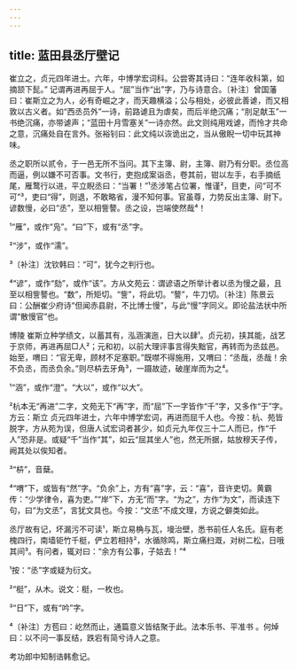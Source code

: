 ```yaml
---
---
---
```

title: 蓝田县丞厅壁记
---







崔立之，贞元四年进士。六年，中博学宏词科。公尝寄其诗曰：“连年收科第，如摘颔下髭。” 记谓再进再屈于人。“屈”当作“出”字，乃与诗意合。〔补注〕曾国藩曰：崔斯立之为人，必有奇崛之才，而天趣横溢；公与相处，必彼此善谑，而又相敦以古义者。如“西丞员外”一诗，前路谑且为虐矣，而后半绝沉痛；“刖足献玉”一书绝沉痛，亦带谑声；“蓝田十月雪塞关”一诗亦然。此文则纯用戏谑，而怜才共命之意，沉痛处自在言外。张裕钊曰：此文纯以诙诡出之，当从傲睨一切中玩其神味。

丞之职所以贰令，于一邑无所不当问。其下主簿、尉，主簿、尉乃有分职。丞位高而逼，例以嫌不可否事。文书行，吏抱成案诣丞，卷其前，钳以左手，右手摘纸尾，雁鹜行以进，平立睨丞曰：“当署！”¹丞涉笔占位署，惟谨²，目吏，问“可不可”³，吏曰“得”，则退，不敢略省，漫不知何事。官虽尊，力势反出主簿、尉下。谚数慢，必曰“丞”，至以相訾謷。丞之设，岂端使然哉⁴！

¹“雁”，或作“凫”。“曰”下，或有“丞”字。

²“涉”，或作“濡”。

³〔补注〕沈钦韩曰：“可”，犹今之判行也。

⁴“谚”，或作“劾”，或作“该”。方从文苑云：谓谚语之所举计者以丞为慢之最，且至以相訾謷也。“数”，所矩切。“訾”，将此切。“謷”，牛刀切。〔补注〕陈景云曰：公酬崔少府诗“但闻赤县尉，不比博士慢”，与此“慢”字同义。即论盐法状中所谓“散慢官”也。

博陵 崔斯立种学绩文，以蓄其有，泓涵演迤，日大以肆¹。贞元初，挟其能，战艺于京师，再进再屈□人²；元和初，以前大理评事言得失黜官，再转而为丞兹邑。始至，喟曰：“官无卑，顾材不足塞职。”既噤不得施用，又喟曰：“丞哉，丞哉！余不负丞，而丞负余。”则尽枿去牙角³，一蹑故迹，破崖岸而为之⁴。

¹“涵”，或作“澄”。“大以”，或作“以大”。

²杭本无“再进”二字，文苑无下“再”字，而“屈”下一字皆作“千”字，又多作“于”字。方云：斯立 贞元四年进士，六年中博学宏词，再进而屈千人也。今按：杭、苑皆脱字，方从苑为误，但唐人试宏词者甚少，如贞元九年仅三十二人而已，作“千人”恐非是。或疑“千”当作“其”，如云“屈其坐人”也，然无所据，姑放穆天子传，阙其处以俟知者。

³“枿”，音蘖。

⁴“喟”下，或皆有“然”字。“负余”上，方有“喜”字，云：“喜”，音许吏切。黄霸传：“少学律令，喜为吏。”“岸”下，方无“而”字。“为之”，方作“为文”，而读连下句，曰“为文丞”，言犹文具也。今按：“文丞”不成文理，方说之僻类如此。

丞厅故有记，坏漏污不可读¹，斯立易桷与瓦，墁治壁，悉书前任人名氏。庭有老槐四行，南墙钜竹千梃，俨立若相持²，水循除鸣，斯立痛扫溉，对树二松，日哦其间³。有问者，辄对曰：“余方有公事，子姑去！”⁴

¹按：“丞”字或疑为衍文。

²“梃”，从木。说文：梃，一枚也。

³“日”下，或有“吟”字。

⁴〔补注〕方苞曰：屹然而止，通篇意义皆结聚于此。法本乐书、平准书 。何焯曰：以不问一事反结，跌宕有简兮诗人之意。

考功郎中知制诰韩愈记。